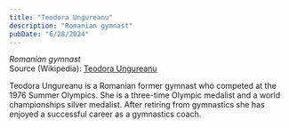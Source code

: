 ```yaml
---
title: "Teodora Ungureanu"
description: "Romanian gymnast"
pubDate: "6/28/2024"
---
```


*Romanian gymnast*  
Source (Wikipedia): [Teodora Ungureanu][1]

Teodora Ungureanu is a Romanian former gymnast who competed at the 1976 Summer Olympics. She is a three-time Olympic medalist and a world championships silver medalist. After retiring from gymnastics she has enjoyed a successful career as a gymnastics coach.

[1]: https://en.wikipedia.org/wiki/Teodora_Ungureanu
